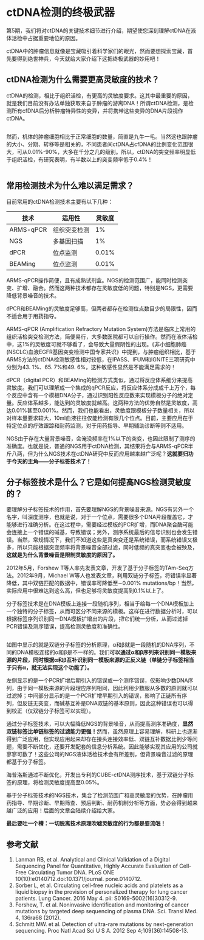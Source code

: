 # ctDNA检测的终极武器{#ultimate-weapon}

第5期，我们将对ctDNA的关键技术细节进行介绍，期望使您深刻理解ctDNA在液体活检中占据重要地位的原因。

ctDNA中的肿瘤信息就像是宝藏吸引着科学家们的眼光，然而要想探索宝藏，首先要得到绝世神兵，今天就给大家介绍下这把终极武器的妙用吧！

## ctDNA检测为什么需要更高灵敏度的技术？

ctDNA的检测，相比于组织活检，有更高的灵敏度要求。这其中最重要的原因，就是我们目前没有办法单独获取来自于肿瘤的游离DNA！所谓ctDNA检测，是检测所有cfDNA后分析肿瘤特异性的变异，并将携带这些变异的DNA片段视作ctDNA。

![]()

然而，机体的肿瘤细胞相比于正常细胞的数量，简直是九牛一毛。当然这也跟肿瘤的大小、分期、转移等是相关的，不同患者间ctDNA占cfDNA的比例变化范围很大，可从0.01%-90%，大多在千分之几的级别。所以，ctDNA的突变频率明显低于组织活检，有研究表明，有半数以上的突变频率低于0.4%！

![]()

## 常用检测技术为什么难以满足需求？

目前常用的ctDNA检测技术主要有以下几种：

技术|适用性|灵敏度
----|-----|-----
ARMS-qPCR|组织突变检测|1%
NGS|多基因扫描|1%
dPCR|位点监测|0.01%
BEAMing|位点监测|0.01%

ARMS-qPCR操作简便，且有成熟试剂盒。NGS的检测范围广，能同时检测突变、扩增、融合。然而这两种技术都存在灵敏度低的问题，特别是NGS，更需要降低背景噪音的技术。

dPCR和BEAMing的灵敏度足够高，但两者都存在检测位点数目少的局限性，因而不适合用于用药指导。

ARMS-qPCR (Amplification Refractory Mutation System)方法是临床上常用的组织活检突变检测方法，简便易行，大多数医院都可以自行操作。然而在液体活检中，这1%的灵敏度可就不够看了，会导致大量假阴性的出现。《非小细胞肺癌(NSCLC)血液EGFR基因突变检测中国专家共识》中提到，与肿瘤组织相比，基于ARMS方法的ctDNA检测敏感性相对较低，在IPASS、IFUM和IGNITE三项研究中分别为43. 1%、65. 7%和49. 6%，这种敏感性显然是不能满足需求的！



dPCR（digital PCR）和BEAMing的检测方式类似，通过将反应体系细分来提高灵敏度。我们可以理解成一个集成的qPCR反应，将反应体系分成成千上万个，每个反应中含有一个模板DNA分子，通过识别阳性反应数来实现模板分子的绝对定量。反应体系越多，能达到的灵敏度就越高。这两种方法的优势自然是灵敏度，高达0.01%甚至0.001%。然而，我们也能看出，灵敏度跟模板分子数量相关，所以对样本量要求较大，10ml血液往往仅能检测有限几个位点。目前，主要应用在于特定位点的疗效跟踪和耐药监测，对于用药指导、早期辅助诊断等则不适用。



NGS由于存在大量背景噪音，会淹没频率在1%以下的突变，也因此限制了测序的准确度。也就是说，普通的NGS用于ctDNA检测，其结果将会与ARMS-qPCR半斤八两，但为什么NGS技术在ctDNA研究中反而应用越来越广泛呢？**这就要归功于今天的主角——分子标签技术了！**


## 分子标签技术是什么？它是如何提高NGS检测灵敏度的？

要理解分子标签技术的作用，首先要理解NGS的背景噪音来源。NGS有另外一个名字，叫深度测序，也就是说，对于一个位点，需要很多个DNA片段覆盖它，才能够进行准确分析。在这过程中，需要经过模板的PCR扩增，而DNA聚合酶可能会连接上一个错误的碱基，导致错误；另外，测序系统最后的信号识别也会发生错误。当然，常规情况下，我们不知道这些是真突变还是系统错误，而系统错误又极多，所以只能根据突变频率将背景噪音全部过滤，同时低频的真突变也会被殃及，**这就是为什么背景噪音是限制灵敏度的原因了。**

2012年5月，Forshew T等人率先发表文章，开发了基于分子标签的TAm-Seq方法。2012年9月，Michael W等人也发表文章，利用双链分子标签，将错误率显著降低，其中双链匹配的数据中，错误率可降低至∼0.001% mutations/bp！当然，实际应用中很难达到这么高，但也足够将灵敏度提高到0.1%以上了。

分子标签技术是在DNA模板上连接一段随机序列，相当于给每一个DNA模板加上一个独特的分子标签，从而可区分不同来源的模板。这样在进行数据分析时，可以根据标签序列识别同一DNA模板扩增出的片段，把它们统一分析，从而过滤掉PCR错误及测序错误，提高检测灵敏度和准确性。

![]()

如图中显示的就是双链分子标签的分析原理，α和β就是一段随机的DNA序列，不同的DNA模板连接的α和β是不一样的。我们**可以通过α和β序列来识别同一模板来源的片段，同时根据α和β互补识别同一模板来源的正反义链（单链分子标签相当于只有α，就无法实现这个功能了）。**

左侧显示的是一个PCR扩增后期引入的错误或一个测序错误，仅影响少数DNA序列，由于同一模板来源的片段理应序列相同，因此利用少数服从多数的原则就可以过滤掉；中间部分显示的是一个PCR扩增早期引入的错误，影响了正链所有序列，但反链无突变，而碱基互补是DNA双链的基本原则，因此这种错误也可以得到校正（仅双链分子标签可以实现）。

通过分子标签技术，可以大幅降低NGS的背景噪音，从而提高测序准确度，**显然双链标签比单链标签的过滤能力更强！**然而，虽然原理上容易理解，科研上也逐渐得到广泛应用，但实现应用起来却存在接头连接效率低、双链互补数据比例少等问题，需要不断优化，还要开发配套的信息分析系统。因此能够实现其应用的公司就寥寥可数了！这些公司的NGS液体活检技术会有所差别，但背景噪音过滤的原理都基于分子标签。

海普洛斯通过不断优化，开发出专利的CUBE-ctDNA测序技术，基于双链分子标签的原理，将检测灵敏度提高至0.05%。

基于分子标签技术的NGS技术，集合了检测范围广和高灵敏度的优势，在肿瘤用药指导、早期诊断、早期筛查、预后判断、耐药机制分析等方面，势必会得到越来越广泛的应用！后面的文章会陆续介绍给大家。

**最后要吐一个槽：一切脱离技术原理吹嘘灵敏度的行为都是耍流氓！**

## 参考文献{#ref .unnumbered}

1. Lanman RB, et al. Analytical and Clinical Validation of a Digital Sequencing Panel for Quantitative, Highly Accurate Evaluation of Cell-Free Circulating Tumor DNA. PLoS ONE 10(10):e0140712.doi:10.1371/journal. pone.0140712.
2. Sorber L, et al. Circulating cell-free nucleic acids and platelets as a liquid biopsy in the provision of personalized therapy for lung cancer patients. Lung Cancer. 2016 May 4. pii: S0169-5002(16)30312-9.
3. Forshew, T. et al. Noninvasive identification and monitoring of cancer mutations by targeted deep sequencing of plasma DNA. Sci. Transl Med. 4, 136ra68 (2012).
4. Schmitt MW. et al. Detection of ultra-rare mutations by next-generation sequencing. Proc Natl Acad Sci U S A. 2012 Sep 4;109(36):14508-13.
